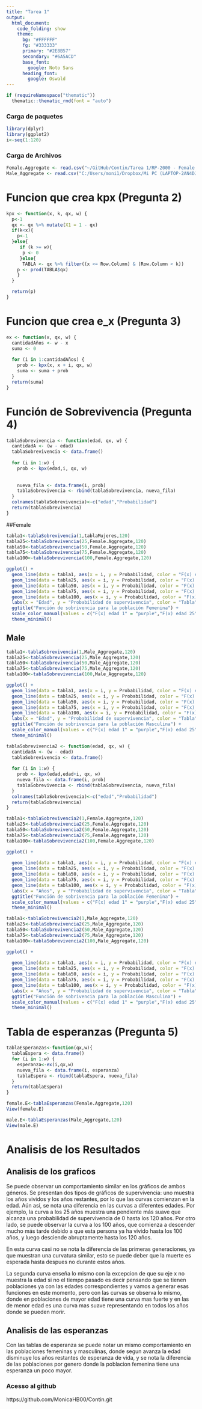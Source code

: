 ```yaml
---
title: "Tarea 1"
output: 
  html_document:
    code_folding: show
    theme:
      bg: "#FFFFFF"
      fg: "#333333"
      primary: "#2E8B57"
      secondary: "#6A5ACD"
      base_font:
        google: Noto Sans
      heading_font:
        google: Oswald
---
```


```r
if (requireNamespace("thematic")) 
  thematic::thematic_rmd(font = "auto")
```

### Carga de paquetes

```r
library(dplyr)
library(ggplot2)
i<-seq(1:120)
```


### Carga de Archivos 
```r
Female.Aggregate <- read.csv("~/GitHub/Contin/Tarea 1/RP-2000 - Female Aggregate - Combined Healthy.csv")
Male_Aggregate <- read.csv("C:/Users/moni1/Dropbox/Mi PC (LAPTOP-2AN4DJNH)/Downloads/Export (2).csv")

```
# Funcion que crea kpx (Pregunta 2)
```r
kpx <- function(x, k, qx, w) {
  p<-1
  qx <- qx %>% mutate(X1 = 1 - qx)
  if(k<x){
    p<-1
  }else{
     if (k >= w){
      p <- 0
     }else{
      TABLA <- qx %>% filter((x <= Row.Column) & (Row.Column < k))
    p <- prod(TABLA$qx)
    }
  }

  return(p)
}
```

# Funcion que crea e_x (Pregunta 3)
```r
ex <- function(x, qx, w) {
  cantidadAños <- w - x
  suma <- 0
  
  for (i in 1:cantidadAños) {
    prob <- kpx(x, x + i, qx, w)
    suma <- suma + prob
  }
  return(suma)
}
```


# Función de Sobrevivencia (Pregunta 4)
```r
tablaSobrevivencia <- function(edad, qx, w) {
  cantidadA <- (w - edad)
  tablaSobrevivencia <- data.frame()
  
  for (i in 1:w) {
    prob <- kpx(edad,i, qx, w)
    
    
    nueva_fila <- data.frame(i, prob)
    tablaSobrevivencia <- rbind(tablaSobrevivencia, nueva_fila)
  }
  colnames(tablaSobrevivencia)<-c("edad","Probabilidad")
  return(tablaSobrevivencia)
}

```



##Female 
```r
tabla1<-tablaSobrevivencia(1,tablaMujeres,120)
tabla25<-tablaSobrevivencia(25,Female.Aggregate,120)
tabla50<-tablaSobrevivencia(50,Female.Aggregate,120)
tabla75<-tablaSobrevivencia(75,Female.Aggregate,120)
tabla100<-tablaSobrevivencia(100,Female.Aggregate,120)
```
```r
ggplot() +
  geom_line(data = tabla1, aes(x = i, y = Probabilidad, color = "F(x) edad 1"))+
  geom_line(data = tabla25, aes(x = i, y = Probabilidad, color = "F(x) edad 25")) +
  geom_line(data = tabla50, aes(x = i, y = Probabilidad, color = "F(x) edad 50")) +
  geom_line(data = tabla75, aes(x = i, y = Probabilidad, color = "F(x) edad 75")) +
  geom_line(data = tabla100, aes(x = i, y = Probabilidad, color = "F(x) edad 100")) +
  labs(x = "Edad", y = "Probabilidad de supervivencia", color = "Tabla") +
  ggtitle("Función de sobrivencia para la población Femenina") +
  scale_color_manual(values = c("F(x) edad 1" = "purple","F(x) edad 25" = "blue", "F(x) edad 50" = "red", "F(x) edad 75" = "green", "F(x) edad 100" = "orange")) +
  theme_minimal()
```
## Male
```r
tabla1<-tablaSobrevivencia(1,Male_Aggregate,120)
tabla25<-tablaSobrevivencia(25,Male_Aggregate,120)
tabla50<-tablaSobrevivencia(50,Male_Aggregate,120)
tabla75<-tablaSobrevivencia(75,Male_Aggregate,120)
tabla100<-tablaSobrevivencia(100,Male_Aggregate,120)
```
```r
ggplot() +
  geom_line(data = tabla1, aes(x = i, y = Probabilidad, color = "F(x) edad 1"))+
  geom_line(data = tabla25, aes(x = i, y = Probabilidad, color = "F(x) edad 25")) +
  geom_line(data = tabla50, aes(x = i, y = Probabilidad, color = "F(x) edad 50")) +
  geom_line(data = tabla75, aes(x = i, y = Probabilidad, color = "F(x) edad 75")) +
  geom_line(data = tabla100, aes(x = i, y = Probabilidad, color = "F(x) edad 100")) +
  labs(x = "Edad", y = "Probabilidad de supervivencia", color = "Tabla") +
  ggtitle("Función de sobrivencia para la población Masculina") +
  scale_color_manual(values = c("F(x) edad 1" = "purple","F(x) edad 25" = "blue", "F(x) edad 50" = "red", "F(x) edad 75" = "green", "F(x) edad 100" = "orange")) +
  theme_minimal()
```
```r
tablaSobrevivencia2 <- function(edad, qx, w) {
  cantidadA <- (w - edad)
  tablaSobrevivencia <- data.frame()
  
  for (i in 1:w) {
    prob <- kpx(edad,edad+i, qx, w)
    nueva_fila <- data.frame(i, prob)
    tablaSobrevivencia <- rbind(tablaSobrevivencia, nueva_fila)
  }
  colnames(tablaSobrevivencia)<-c("edad","Probabilidad")
  return(tablaSobrevivencia)
}
```
```r
tabla1<-tablaSobrevivencia2(1,Female.Aggregate,120)
tabla25<-tablaSobrevivencia2(25,Female.Aggregate,120)
tabla50<-tablaSobrevivencia2(50,Female.Aggregate,120)
tabla75<-tablaSobrevivencia2(75,Female.Aggregate,120)
tabla100<-tablaSobrevivencia2(100,Female.Aggregate,120)
```
```r
ggplot() +
  
  geom_line(data = tabla1, aes(x = i, y = Probabilidad, color = "F(x) edad 1"))+
  geom_line(data = tabla25, aes(x = i, y = Probabilidad, color = "F(x) edad 25")) +
  geom_line(data = tabla50, aes(x = i, y = Probabilidad, color = "F(x) edad 50")) +
  geom_line(data = tabla75, aes(x = i, y = Probabilidad, color = "F(x) edad 75")) +
  geom_line(data = tabla100, aes(x = i, y = Probabilidad, color = "F(x) edad 100")) +
  labs(x = "Años", y = "Probabilidad de supervivencia", color = "Tabla") +
  ggtitle("Función de sobrivencia para la población Femenina") +
  scale_color_manual(values = c("F(x) edad 1" = "purple","F(x) edad 25" = "blue", "F(x) edad 50" = "red", "F(x) edad 75" = "green", "F(x) edad 100" = "orange")) +
  theme_minimal()
```


```r
tabla1<-tablaSobrevivencia2(1,Male_Aggregate,120)
tabla25<-tablaSobrevivencia2(25,Male_Aggregate,120)
tabla50<-tablaSobrevivencia2(50,Male_Aggregate,120)
tabla75<-tablaSobrevivencia2(75,Male_Aggregate,120)
tabla100<-tablaSobrevivencia2(100,Male_Aggregate,120)
```
```r
ggplot() +
  
  geom_line(data = tabla1, aes(x = i, y = Probabilidad, color = "F(x) edad 1"))+
  geom_line(data = tabla25, aes(x = i, y = Probabilidad, color = "F(x) edad 25")) +
  geom_line(data = tabla50, aes(x = i, y = Probabilidad, color = "F(x) edad 50")) +
  geom_line(data = tabla75, aes(x = i, y = Probabilidad, color = "F(x) edad 75")) +
  geom_line(data = tabla100, aes(x = i, y = Probabilidad, color = "F(x) edad 100")) +
  labs(x = "Años", y = "Probabilidad de supervivencia", color = "Tabla") +
  ggtitle("Función de sobrivencia para la población Masculina") +
  scale_color_manual(values = c("F(x) edad 1" = "purple","F(x) edad 25" = "blue", "F(x) edad 50" = "red", "F(x) edad 75" = "green", "F(x) edad 100" = "orange")) +
  theme_minimal()
```



# Tabla de esperanzas (Pregunta 5)
```r
tablaEsperanzas<-function(qx,w){
  tablaEspera <- data.frame()
  for (i in 1:w) {
    esperanza<-ex(i,qx,w)
    nueva_fila <- data.frame(i, esperanza)
    tablaEspera <- rbind(tablaEspera, nueva_fila)
  }
  return(tablaEspera)
}
```

```r
female.E<-tablaEsperanzas(Female.Aggregate,120)
View(female.E)

male.E<-tablaEsperanzas(Male_Aggregate,120)
View(male.E)
```

# Analisis de los Resultados 
## Analisis de los graficos
Se puede observar un comportamiento similar en los gráficos de ambos géneros. Se presentan dos tipos de gráficos de supervivencia: uno muestra los años vividos y los años restantes, por lo que las curvas comienzan en la edad. Aún así, se nota una diferencia en las curvas a diferentes edades. Por ejemplo, la curva a los 25 años muestra una pendiente más suave que alcanza una probabilidad de supervivencia de 0 hasta los 120 años. Por otro lado, se puede observar la curva a los 100 años, que comienza a descender mucho más tarde debido a que esta persona ya ha vivido hasta los 100 años, y luego desciende abruptamente hasta los 120 años. 

En esta curva casi no se nota la diferencia de las primeras generaciones, ya que muestran una curvatura similar, esto se puede deber que la muerte es esperada hasta despues no durante estos años.

La segunda curva enseña lo mismo con la excepcion de que su eje x no muestra la edad si no el tiempo pasado es decir pensando que se tienen poblaciones ya con las edades correspondientes y vamos a generar esas funciones en este momento, pero con las curvas se observa lo mismo, donde en poblaciones de mayor edad tiene una curva mas fuerte y en las de menor edad es una curva mas suave representando en todos los años donde se pueden morir.  



## Analisis de las esperanzas
Con las tablas de esperanza se puede notar un mismo comportamiento en las poblaciones femeninas y masculinas, donde segun avanza la edad disminuye los años restantes de esperanza de vida, y se nota la diferencia de las poblaciones por genero donde la poblacion femenina tiene una esperanza un poco mayor. 


### Acesso al github
https://github.com/MonicaHB00/Contin.git
